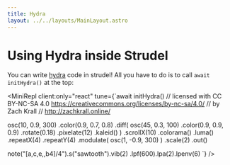 ```yaml
---
title: Hydra
layout: ../../layouts/MainLayout.astro
---
```



# Using Hydra inside Strudel

You can write [hydra](https://hydra.ojack.xyz/) code in strudel! All you have to do is to call `await initHydra()` at the top:

<MiniRepl
  client:only="react"
  tune={`await initHydra()
// licensed with CC BY-NC-SA 4.0 https://creativecommons.org/licenses/by-nc-sa/4.0/
// by Zach Krall
// http://zachkrall.online/

osc(10, 0.9, 300)
.color(0.9, 0.7, 0.8)
.diff(
osc(45, 0.3, 100)
.color(0.9, 0.9, 0.9)
.rotate(0.18)
.pixelate(12)
.kaleid()
)
.scrollX(10)
.colorama()
.luma()
.repeatX(4)
.repeatY(4)
.modulate(
osc(1, -0.9, 300)
)
.scale(2)
.out()

note("[a,c,e,<a4 ab4 g4 gb4>,b4]/4").s("sawtooth").vib(2)
.lpf(600).lpa(2).lpenv(6)
`}
/>
